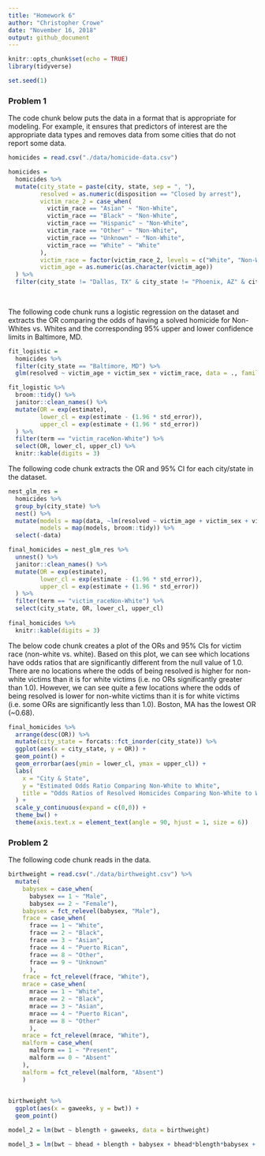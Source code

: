 ```yaml
---
title: "Homework 6"
author: "Christopher Crowe"
date: "November 16, 2018"
output: github_document
---
```


```r
knitr::opts_chunk$set(echo = TRUE)
library(tidyverse)

set.seed(1)

```

### Problem 1

The code chunk below puts the data in a format that is appropriate for modeling. For example, it ensures that predictors of interest are the appropriate data types and removes data from some cities that do not report some data.

```r
homicides = read.csv("./data/homicide-data.csv")

homicides = 
  homicides %>% 
  mutate(city_state = paste(city, state, sep = ", "),
         resolved = as.numeric(disposition == "Closed by arrest"),
         victim_race_2 = case_when(
           victim_race == "Asian" ~ "Non-White",
           victim_race == "Black" ~ "Non-White",
           victim_race == "Hispanic" ~ "Non-White",
           victim_race == "Other" ~ "Non-White",
           victim_race == "Unknown" ~ "Non-White",
           victim_race == "White" ~ "White"
         ),
         victim_race = factor(victim_race_2, levels = c("White", "Non-White")),
         victim_age = as.numeric(as.character(victim_age))
  ) %>% 
  filter(city_state != "Dallas, TX" & city_state != "Phoenix, AZ" & city_state != "Kansas City, MO" & city_state != "Tulsa, AL")
 
  
```

The following code chunk runs a logistic regression on the dataset and extracts the OR comparing the odds of having a solved homicide for Non-Whites vs. Whites and the corresponding 95% upper and lower confidence limits in Baltimore, MD.  

```r
fit_logistic = 
  homicides %>% 
  filter(city_state == "Baltimore, MD") %>% 
  glm(resolved ~ victim_age + victim_sex + victim_race, data = ., family = binomial())

fit_logistic %>% 
  broom::tidy() %>% 
  janitor::clean_names() %>% 
  mutate(OR = exp(estimate),
         lower_cl = exp(estimate - (1.96 * std_error)),
         upper_cl = exp(estimate + (1.96 * std_error))
  ) %>%
  filter(term == "victim_raceNon-White") %>% 
  select(OR, lower_cl, upper_cl) %>% 
  knitr::kable(digits = 3)

```

The following code chunk extracts the OR and 95% CI for each city/state in the dataset. 

```r

nest_glm_res =
  homicides %>% 
  group_by(city_state) %>% 
  nest() %>% 
  mutate(models = map(data, ~lm(resolved ~ victim_age + victim_sex + victim_race, data = .x)),
         models = map(models, broom::tidy)) %>% 
  select(-data)

final_homicides = nest_glm_res %>% 
  unnest() %>% 
  janitor::clean_names() %>% 
  mutate(OR = exp(estimate),
         lower_cl = exp(estimate - (1.96 * std_error)),
         upper_cl = exp(estimate + (1.96 * std_error))
  ) %>% 
  filter(term == "victim_raceNon-White") %>%
  select(city_state, OR, lower_cl, upper_cl) 
  
final_homicides %>% 
  knitr::kable(digits = 3)
```


The below code chunk creates a plot of the ORs and 95% CIs for victim race (non-white vs. white). Based on this plot, we can see which locations have odds ratios that are significantly different from the null value of 1.0. There are no locations where the odds of being resolved is higher for non-white victims than it is for white victims (i.e. no ORs significantly greater than 1.0). However, we can see quite a few locations where the odds of being resolved is lower for non-white victims than it is for white victims (i.e. some ORs are significantly less than 1.0). Boston, MA has the lowest OR (~0.68). 

```r
final_homicides %>% 
  arrange(desc(OR)) %>% 
  mutate(city_state = forcats::fct_inorder(city_state)) %>% 
  ggplot(aes(x = city_state, y = OR)) +
  geom_point() +
  geom_errorbar(aes(ymin = lower_cl, ymax = upper_cl)) +
  labs(
    x = "City & State",
    y = "Estimated Odds Ratio Comparing Non-White to White",
    title = "Odds Ratios of Resolved Homicides Comparing Non-White to White"
  ) +
  scale_y_continuous(expand = c(0,0)) +
  theme_bw() +
  theme(axis.text.x = element_text(angle = 90, hjust = 1, size = 6)) 
```



### Problem 2

The following code chunk reads in the data.

```r
birthweight = read.csv("./data/birthweight.csv") %>% 
  mutate(
    babysex = case_when(
      babysex == 1 ~ "Male",
      babysex == 2 ~ "Female"),
    babysex = fct_relevel(babysex, "Male"),
    frace = case_when(
      frace == 1 ~ "White",
      frace == 2 ~ "Black",
      frace == 3 ~ "Asian",
      frace == 4 ~ "Puerto Rican",
      frace == 8 ~ "Other",
      frace == 9 ~ "Unknown"
      ),
    frace = fct_relevel(frace, "White"),
    mrace = case_when(
      mrace == 1 ~ "White",
      mrace == 2 ~ "Black",
      mrace == 3 ~ "Asian",
      mrace == 4 ~ "Puerto Rican",
      mrace == 8 ~ "Other"
      ),
    mrace = fct_relevel(mrace, "White"),
    malform = case_when(
      malform == 1 ~ "Present",
      malform == 0 ~ "Absent"
    ),
    malform = fct_relevel(malform, "Absent")
    )
  

birthweight %>% 
  ggplot(aes(x = gaweeks, y = bwt)) +
  geom_point()

model_2 = lm(bwt ~ blength + gaweeks, data = birthweight)

model_3 = lm(bwt ~ bhead + blength + babysex + bhead*blength*babysex + bhead*blength + bhead*babysex + blength+babysex, data = birthweight)
```

